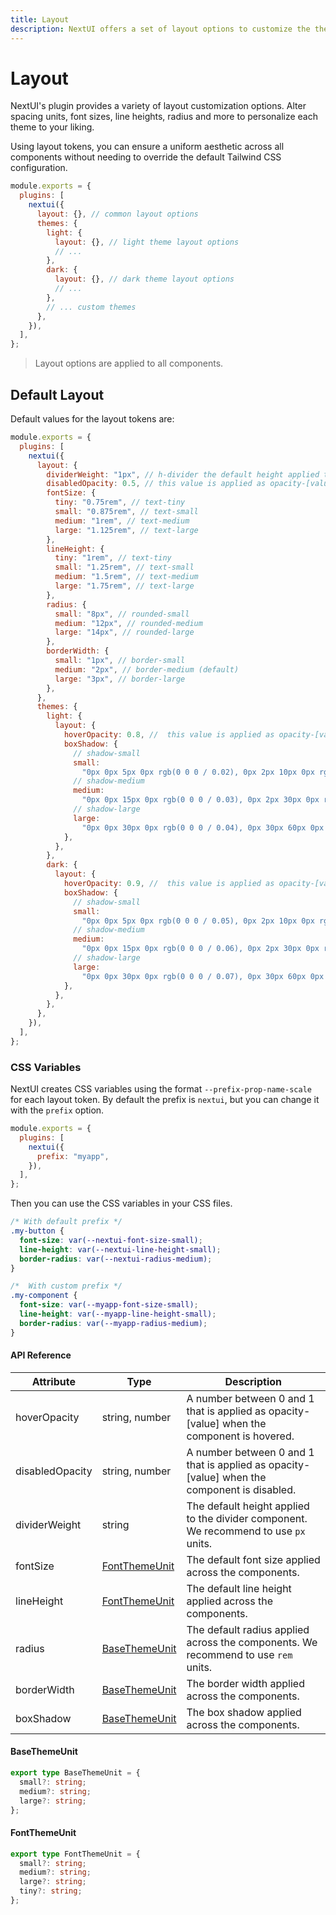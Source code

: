 ```yaml
---
title: Layout
description: NextUI offers a set of layout options to customize the theme.
---
```


# Layout

NextUI's plugin provides a variety of layout customization options. Alter spacing units, 
font sizes, line heights, radius and more to personalize each theme to your liking.

<CarbonAd />

Using layout tokens, you can ensure a uniform aesthetic across all components without 
needing to override the default Tailwind CSS configuration.


```js {4,7,11}
module.exports = {
  plugins: [
    nextui({
      layout: {}, // common layout options
      themes: {
        light: {
          layout: {}, // light theme layout options
          // ...
        },
        dark: {
          layout: {}, // dark theme layout options
          // ...
        },
        // ... custom themes
      },
    }),
  ],
};
```

> Layout options are applied to all components.

## Default Layout

Default values for the layout tokens are:

```js
module.exports = {
  plugins: [
    nextui({
      layout: {
        dividerWeight: "1px", // h-divider the default height applied to the divider component
        disabledOpacity: 0.5, // this value is applied as opacity-[value] when the component is disabled
        fontSize: {
          tiny: "0.75rem", // text-tiny
          small: "0.875rem", // text-small
          medium: "1rem", // text-medium
          large: "1.125rem", // text-large
        },
        lineHeight: {
          tiny: "1rem", // text-tiny
          small: "1.25rem", // text-small
          medium: "1.5rem", // text-medium
          large: "1.75rem", // text-large
        },
        radius: {
          small: "8px", // rounded-small
          medium: "12px", // rounded-medium
          large: "14px", // rounded-large
        },
        borderWidth: {
          small: "1px", // border-small
          medium: "2px", // border-medium (default)
          large: "3px", // border-large
        },
      },
      themes: {
        light: {
          layout: {
            hoverOpacity: 0.8, //  this value is applied as opacity-[value] when the component is hovered
            boxShadow: {
              // shadow-small
              small:
                "0px 0px 5px 0px rgb(0 0 0 / 0.02), 0px 2px 10px 0px rgb(0 0 0 / 0.06), 0px 0px 1px 0px rgb(0 0 0 / 0.3)",
              // shadow-medium
              medium:
                "0px 0px 15px 0px rgb(0 0 0 / 0.03), 0px 2px 30px 0px rgb(0 0 0 / 0.08), 0px 0px 1px 0px rgb(0 0 0 / 0.3)",
              // shadow-large
              large:
                "0px 0px 30px 0px rgb(0 0 0 / 0.04), 0px 30px 60px 0px rgb(0 0 0 / 0.12), 0px 0px 1px 0px rgb(0 0 0 / 0.3)",
            },
          },
        },
        dark: {
          layout: {
            hoverOpacity: 0.9, //  this value is applied as opacity-[value] when the component is hovered
            boxShadow: {
              // shadow-small
              small:
                "0px 0px 5px 0px rgb(0 0 0 / 0.05), 0px 2px 10px 0px rgb(0 0 0 / 0.2), inset 0px 0px 1px 0px rgb(255 255 255 / 0.15)",
              // shadow-medium
              medium:
                "0px 0px 15px 0px rgb(0 0 0 / 0.06), 0px 2px 30px 0px rgb(0 0 0 / 0.22), inset 0px 0px 1px 0px rgb(255 255 255 / 0.15)",
              // shadow-large
              large:
                "0px 0px 30px 0px rgb(0 0 0 / 0.07), 0px 30px 60px 0px rgb(0 0 0 / 0.26), inset 0px 0px 1px 0px rgb(255 255 255 / 0.15)",
            },
          },
        },
      },
    }),
  ],
};
```

### CSS Variables

NextUI creates CSS variables using the format `--prefix-prop-name-scale` for each layout token. By
default the prefix is `nextui`, but you can change it with the `prefix` option.

```js {4}
module.exports = {
  plugins: [
    nextui({
      prefix: "myapp",
    }),
  ],
};
```

Then you can use the CSS variables in your CSS files.

```css
/* With default prefix */
.my-button {
  font-size: var(--nextui-font-size-small);
  line-height: var(--nextui-line-height-small);
  border-radius: var(--nextui-radius-medium);
}

/*  With custom prefix */
.my-component {
  font-size: var(--myapp-font-size-small);
  line-height: var(--myapp-line-height-small);
  border-radius: var(--myapp-radius-medium);
}
```

#### API Reference

| Attribute       | Type                            | Description                                                                                 |
| --------------- | ------------------------------- | ------------------------------------------------------------------------------------------- |
| hoverOpacity    | string, number                  | A number between 0 and 1 that is applied as opacity-[value] when the component is hovered.  |
| disabledOpacity | string, number                  | A number between 0 and 1 that is applied as opacity-[value] when the component is disabled. |
| dividerWeight   | string                          | The default height applied to the divider component. We recommend to use `px` units.        |
| fontSize        | [FontThemeUnit](#fontthemeunit) | The default font size applied across the components.                                        |
| lineHeight      | [FontThemeUnit](#fontthemeunit) | The default line height applied across the components.                                      |
| radius          | [BaseThemeUnit](#basethemeunit) | The default radius applied across the components. We recommend to use `rem` units.          |
| borderWidth     | [BaseThemeUnit](#basethemeunit) | The border width applied across the components.                                             |
| boxShadow       | [BaseThemeUnit](#basethemeunit) | The box shadow applied across the components.                                               |

#### BaseThemeUnit

```ts
export type BaseThemeUnit = {
  small?: string;
  medium?: string;
  large?: string;
};
```

#### FontThemeUnit

```ts
export type FontThemeUnit = {
  small?: string;
  medium?: string;
  large?: string;
  tiny?: string;
};
```